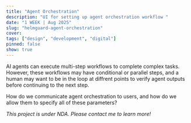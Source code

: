 ```yaml
---
title: "Agent Orchestration"
description: "UI for setting up agent orchestration workflow "
date: "1 WEEK | Aug 2025"
slug: "helmguard-agent-orchestration"
cover: 
tags: ["design", "development", "digital"]
pinned: false
show: true
---
```


AI agents can execute multi-step workflows to complete complex tasks. However, these workflows may have conditional or parallel steps, and a human may want to be in the loop at diffrent points to verify agent outputs before continuing to the next step. 

How do we communicate agent orchestration to users, and how do we allow them to specify all of these parameters? 

*This project is under NDA. Please contact me to learn more!*